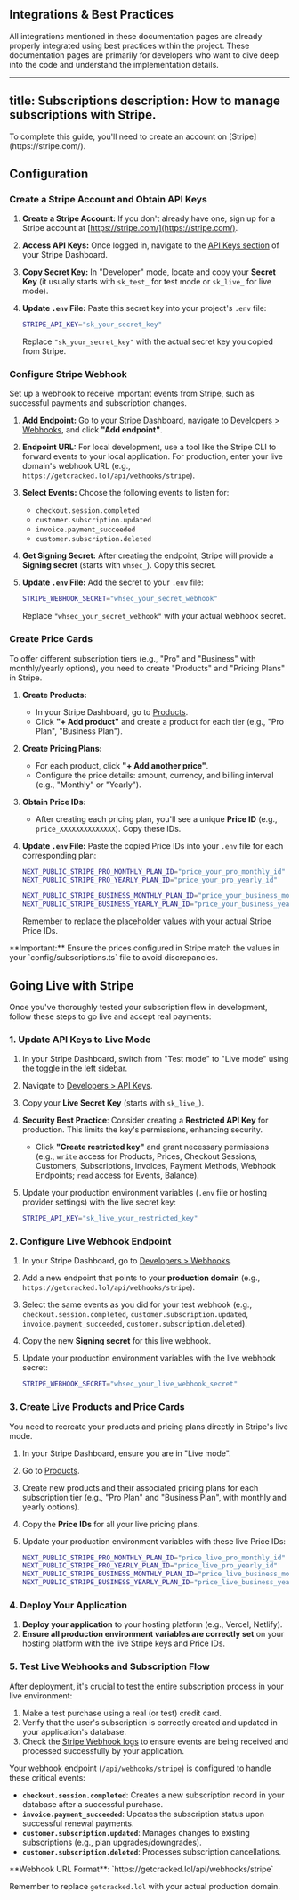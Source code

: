 ## Integrations &amp; Best Practices

All integrations mentioned in these documentation pages are already properly integrated using best practices within the project. These documentation pages are primarily for developers who want to dive deep into the code and understand the implementation details.

---
title: Subscriptions
description: How to manage subscriptions with Stripe.
---

<Callout type="warning" twClass="mt-0">
  To complete this guide, you'll need to create an account on
  [Stripe](https://stripe.com/).
</Callout>

## Configuration

<Steps>

### Create a Stripe Account and Obtain API Keys

1.  **Create a Stripe Account:** If you don't already have one, sign up for a Stripe account at [https://stripe.com/](https://stripe.com/).
2.  **Access API Keys:** Once logged in, navigate to the [API Keys section](https://dashboard.stripe.com/apikeys) of your Stripe Dashboard.
3.  **Copy Secret Key:** In "Developer" mode, locate and copy your **Secret Key** (it usually starts with `sk_test_` for test mode or `sk_live_` for live mode).
4.  **Update `.env` File:** Paste this secret key into your project's `.env` file:

    ```bash
    STRIPE_API_KEY="sk_your_secret_key"
    ```
    Replace `"sk_your_secret_key"` with the actual secret key you copied from Stripe.

### Configure Stripe Webhook

Set up a webhook to receive important events from Stripe, such as successful payments and subscription changes.

1.  **Add Endpoint:** Go to your Stripe Dashboard, navigate to [Developers > Webhooks](https://dashboard.stripe.com/webhooks), and click **"Add endpoint"**.
2.  **Endpoint URL:** For local development, use a tool like the Stripe CLI to forward events to your local application. For production, enter your live domain's webhook URL (e.g., `https://getcracked.lol/api/webhooks/stripe`).
3.  **Select Events:** Choose the following events to listen for:
    *   `checkout.session.completed`
    *   `customer.subscription.updated`
    *   `invoice.payment_succeeded`
    *   `customer.subscription.deleted`
4.  **Get Signing Secret:** After creating the endpoint, Stripe will provide a **Signing secret** (starts with `whsec_`). Copy this secret.
5.  **Update `.env` File:** Add the secret to your `.env` file:

    ```bash
    STRIPE_WEBHOOK_SECRET="whsec_your_secret_webhook"
    ```
    Replace `"whsec_your_secret_webhook"` with your actual webhook secret.

### Create Price Cards

To offer different subscription tiers (e.g., "Pro" and "Business" with monthly/yearly options), you need to create "Products" and "Pricing Plans" in Stripe.

1.  **Create Products:**
    *   In your Stripe Dashboard, go to [Products](https://dashboard.stripe.com/products).
    *   Click **"+ Add product"** and create a product for each tier (e.g., "Pro Plan", "Business Plan").
2.  **Create Pricing Plans:**
    *   For each product, click **"+ Add another price"**.
    *   Configure the price details: amount, currency, and billing interval (e.g., "Monthly" or "Yearly").
3.  **Obtain Price IDs:**
    *   After creating each pricing plan, you'll see a unique **Price ID** (e.g., `price_XXXXXXXXXXXXXX`). Copy these IDs.
4.  **Update `.env` File:** Paste the copied Price IDs into your `.env` file for each corresponding plan:

    ```bash
    NEXT_PUBLIC_STRIPE_PRO_MONTHLY_PLAN_ID="price_your_pro_monthly_id"
    NEXT_PUBLIC_STRIPE_PRO_YEARLY_PLAN_ID="price_your_pro_yearly_id"

    NEXT_PUBLIC_STRIPE_BUSINESS_MONTHLY_PLAN_ID="price_your_business_monthly_id"
    NEXT_PUBLIC_STRIPE_BUSINESS_YEARLY_PLAN_ID="price_your_business_yearly_id"
    ```
    Remember to replace the placeholder values with your actual Stripe Price IDs.

<Callout type="warning">
  **Important:** Ensure the prices configured in Stripe match the values in your `config/subscriptions.ts` file to avoid discrepancies.
</Callout>

## Going Live with Stripe

Once you've thoroughly tested your subscription flow in development, follow these steps to go live and accept real payments:

### 1. Update API Keys to Live Mode

1.  In your Stripe Dashboard, switch from "Test mode" to "Live mode" using the toggle in the left sidebar.
2.  Navigate to [Developers > API Keys](https://dashboard.stripe.com/apikeys).
3.  Copy your **Live Secret Key** (starts with `sk_live_`).
4.  **Security Best Practice**: Consider creating a **Restricted API Key** for production. This limits the key's permissions, enhancing security.
    *   Click **"Create restricted key"** and grant necessary permissions (e.g., `write` access for Products, Prices, Checkout Sessions, Customers, Subscriptions, Invoices, Payment Methods, Webhook Endpoints; `read` access for Events, Balance).
5.  Update your production environment variables (`.env` file or hosting provider settings) with the live secret key:

    ```bash
    STRIPE_API_KEY="sk_live_your_restricted_key"
    ```

### 2. Configure Live Webhook Endpoint

1.  In your Stripe Dashboard, go to [Developers > Webhooks](https://dashboard.stripe.com/webhooks).
2.  Add a new endpoint that points to your **production domain** (e.g., `https://getcracked.lol/api/webhooks/stripe`).
3.  Select the same events as you did for your test webhook (e.g., `checkout.session.completed`, `customer.subscription.updated`, `invoice.payment_succeeded`, `customer.subscription.deleted`).
4.  Copy the new **Signing secret** for this live webhook.
5.  Update your production environment variables with the live webhook secret:

    ```bash
    STRIPE_WEBHOOK_SECRET="whsec_your_live_webhook_secret"
    ```

### 3. Create Live Products and Price Cards

You need to recreate your products and pricing plans directly in Stripe's live mode.

1.  In your Stripe Dashboard, ensure you are in "Live mode".
2.  Go to [Products](https://dashboard.stripe.com/products).
3.  Create new products and their associated pricing plans for each subscription tier (e.g., "Pro Plan" and "Business Plan", with monthly and yearly options).
4.  Copy the **Price IDs** for all your live pricing plans.
5.  Update your production environment variables with these live Price IDs:

    ```bash
    NEXT_PUBLIC_STRIPE_PRO_MONTHLY_PLAN_ID="price_live_pro_monthly_id"
    NEXT_PUBLIC_STRIPE_PRO_YEARLY_PLAN_ID="price_live_pro_yearly_id"
    NEXT_PUBLIC_STRIPE_BUSINESS_MONTHLY_PLAN_ID="price_live_business_monthly_id"
    NEXT_PUBLIC_STRIPE_BUSINESS_YEARLY_PLAN_ID="price_live_business_yearly_id"
    ```

### 4. Deploy Your Application

1.  **Deploy your application** to your hosting platform (e.g., Vercel, Netlify).
2.  **Ensure all production environment variables are correctly set** on your hosting platform with the live Stripe keys and Price IDs.

### 5. Test Live Webhooks and Subscription Flow

After deployment, it's crucial to test the entire subscription process in your live environment:

1.  Make a test purchase using a real (or test) credit card.
2.  Verify that the user's subscription is correctly created and updated in your application's database.
3.  Check the [Stripe Webhook logs](https://dashboard.stripe.com/webhooks/recent) to ensure events are being received and processed successfully by your application.

Your webhook endpoint (`/api/webhooks/stripe`) is configured to handle these critical events:

*   **`checkout.session.completed`**: Creates a new subscription record in your database after a successful purchase.
*   **`invoice.payment_succeeded`**: Updates the subscription status upon successful renewal payments.
*   **`customer.subscription.updated`**: Manages changes to existing subscriptions (e.g., plan upgrades/downgrades).
*   **`customer.subscription.deleted`**: Processes subscription cancellations.

<Callout type="info">
  **Webhook URL Format**: `https://getcracked.lol/api/webhooks/stripe`

  Remember to replace `getcracked.lol` with your actual production domain.
</Callout>

</Steps>
